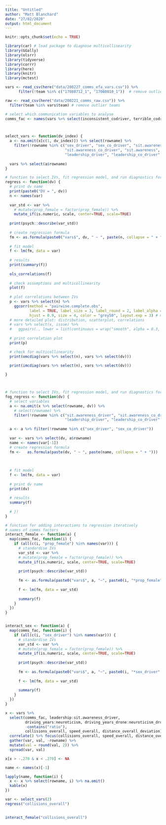 ```yaml
---
title: "Untitled"
author: "Matt Blanchard"
date: "27/02/2020"
output: html_document
---
```


```r
knitr::opts_chunk$set(echo = TRUE)
```

``` r
library(car) # load package to diagnose multicollinearity
library(GGally)
library(olsrr)
library(tidyverse)
library(corrr)
library(here)
library(knitr)
library(mctest)

vars <- read_csv(here("data/200227_comms_efa_vars.csv")) %>% 
      filter(!team %in% c("17080712_1", "17080810_1"))  # remove outliers: collisions("17080810_1"),

raw <- read_csv(here("data/200221_comms_raw.csv")) %>% 
  filter(team %in% vars$team) # remove outlier teams

# select which communication variables to analyse
comms_fac <- names(vars %>% select(inconsistent_codriver, terrible_codriver, helpful_exchange))



select_vars <- function(dv_index) {
  a <- na.omit(x[c(1, dv_index)]) %>% select(rowname) %>% 
    filter(!rowname %in% c("sex_driver", "sex_co_driver", "sit.awareness_driver", 
                           "sit.awareness_co_driver", "sit.awareness",
                           "leadership_driver", "leadership_co_driver", "leadership"))
  
  vars %>% select(a$rowname)
}

# function to select IVs, fit regression model, and run diagnostics for overall sim performance vars
regress <- function(dv) {
  # print dv name
  print(paste0("DV = ", dv))
  n <- names(var)
  
  var_std <- var %>% 
    # mutate(prop_female = factor(prop_female)) %>% 
    mutate_if(is.numeric, scale, center=TRUE, scale=TRUE)
  
  print(psych::describe(var_std))
  
  # create regression formula
  fm <- as.formula(paste0("vars$", dv, " ~ ", paste(n, collapse = " + ")))
  
  # fit model
  f <- lm(fm, data = var)
  
  # results
  print(summary(f))
  
  ols_correlations(f)
   
  # check assumptions and multicollinearity
  plot(f)
  
  # plot correlations between IVs
  p <- vars %>% select(n) %>% 
    ggcorr(method = "pairwise.complete.obs", 
           label = TRUE, label_size = 3, label_round = 2, label_alpha = TRUE, # add text correlations value to plot
           hjust = 0.9, size = 4, color = "grey50", layout.exp = 3) # move variable labels
  # more detailed plot: distribution, scatterplot, correlations
  # vars %>% select(x, issue) %>% 
  #   ggpairs(., lower = list(continuous = wrap("smooth", alpha = 0.3, size=0.1)))
  
  # print correlation plot
  print(p)

  # check for multicollinearity
  print(omcdiag(vars %>% select(n), vars %>% select(dv)))

  print(imcdiag(vars %>% select(n), vars %>% select(dv)))
   
}



# function to select IVs, fit regression model, and run diagnostics for event sim performance vars (no fog/fog)
fog_regress <- function(dv) {
  # select variables
  a <- na.omit(x %>% select(rowname, dv)) %>% 
    # select(rowname) %>% 
    filter(!rowname %in% c("sit.awareness_driver", "sit.awareness_co_driver", "sit.awareness",
                           "leadership_driver", "leadership_co_driver", "leadership"))
  
  a <- a %>% filter(!rowname %in% c("sex_driver", "sex_co_driver"))
  
  var <- vars %>% select(dv, a$rowname)
  name <- names(var[-1])
  # create regression formula
  fm <-   as.formula(paste(dv, " ~ ", paste(name, collapse = " + ")))
  
  
  
  # fit model
  f <- lm(fm, data = var)
  
  # print dv name
  print(dv)
  
  # results
  summary(f)
  
  # })
}

# function for adding interactions to regression iteratively
# names of comms factors
interact_female <- function(a) {
  map(comms_fac, function(i) {
    if (all(c(i, "prop_female") %in% names(var))) {
      # standardise IVs
      var_std <- var %>% 
      # mutate(prop_female = factor(prop_female)) %>% 
      mutate_if(is.numeric, scale, center=TRUE, scale=TRUE)
  
      print(psych::describe(var_std))
  
      fm <- as.formula(paste0("vars$", a, "~", paste0(i, "*prop_female", " + .")))
      
      f <- lm(fm, data = var_std)
      
      summary(f)
    }
  })
}


interact_sex <- function(a) {
  map(comms_fac, function(i) {
    if (all(c(i, "sex_driver") %in% names(var))) {
      # standardise IVs
      var_std <- var %>% 
      # mutate(prop_female = factor(prop_female)) %>% 
      mutate_if(is.numeric, scale, center=TRUE, scale=TRUE)
  
      print(psych::describe(var_std))
  
      fm <- as.formula(paste0("vars$", a, "~", paste0(i, "*sex_driver", " + .")))
      
      f <- lm(fm, data = var_std)
      
      summary(f)
    }
  })
}

```


``` r
x <- vars %>% 
  select(comms_fac, leadership:sit.awareness_driver,
         driving_years:neuroticism, driving_years_drone:neuroticism_drone, age_co_driver:prop_female,
         -contains("ratio"),
         collisions_overall, speed_overall, distance_overall_deviation) %>% 
  correlate() %>% focus(collisions_overall, speed_overall, distance_overall_deviation) %>% 
  gather(var, val, -rowname) %>% 
  mutate(val = round(val, 2)) %>% 
  spread(var, val)
```

``` r
x[x > -.270 & x < .270] <- NA

name <- names(x)[-1]
```

``` r
lapply(name, function(i) {
  x <- x %>% select(rowname, i) %>% na.omit()
  kable(x)
})
```

``` r

var <- select_vars(2)
regress("collisions_overall")
  
```

``` r
interact_female("collisions_overall")
```
